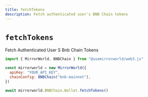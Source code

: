 ```yaml
---
title: fetchTokens
description: Fetch authenticated user's BNB Chain tokens
---
```


# `fetchTokens`

Fetch Authenticated User S Bnb Chain Tokens

```js
import { MirrorWorld, BNBChain } from "@usemirrorworld/web3.js"

const mirrorworld = new MirrorWorld({
  apiKey: "YOUR_API_KEY",
  chainConfig: BNBChain("bnb-mainnet"),
})

await mirrorworld.BNBChain.Wallet.fetchTokens()
```
